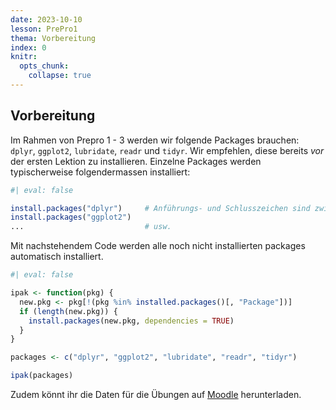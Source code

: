 ```yaml
---
date: 2023-10-10
lesson: PrePro1
thema: Vorbereitung
index: 0
knitr:
  opts_chunk: 
    collapse: true
---
```


## Vorbereitung {#sec-prepro-vorbereitung}

Im Rahmen von Prepro 1 - 3 werden wir folgende Packages brauchen: `dplyr`, `ggplot2`, `lubridate`, `readr` und `tidyr`. Wir empfehlen, diese bereits *vor* der ersten Lektion zu installieren. Einzelne Packages werden typischerweise folgendermassen installiert: 

```r
#| eval: false

install.packages("dplyr")     # Anführungs- und Schlusszeichen sind zwingend
install.packages("ggplot2")
...                           # usw.
```

Mit nachstehendem Code werden alle noch nicht installierten packages automatisch installiert.

```r
#| eval: false

ipak <- function(pkg) {
  new.pkg <- pkg[!(pkg %in% installed.packages()[, "Package"])]
  if (length(new.pkg)) {
    install.packages(new.pkg, dependencies = TRUE)
  }
}

packages <- c("dplyr", "ggplot2", "lubridate", "readr", "tidyr")

ipak(packages)
```

Zudem könnt ihr die Daten für die Übungen auf [Moodle](https://moodle.zhaw.ch/mod/resource/view.php?id=976899) herunterladen.